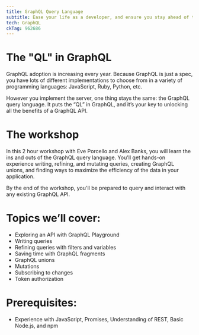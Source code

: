 ```yaml
---
title: GraphQL Query Language
subtitle: Ease your life as a developer, and ensure you stay ahead of the employment curve
tech: GraphQL
ckTag: 962686
---
```


# The "QL" in GraphQL

GraphQL adoption is increasing every year. Because GraphQL is just a spec, you have lots of different implementations to choose from in a variety of programming languages: JavaScript, Ruby, Python, etc.

However you implement the server, one thing stays the same: the GraphQL query language. It puts the “QL” in GraphQL, and it’s your key to unlocking all the benefits of a GraphQL API.

# The workshop

In this 2 hour workshop with Eve Porcello and Alex Banks, you will learn the ins and outs of the GraphQL query language. You'll get hands-on experience writing, refining, and mutating queries, creating GraphQL unions, and finding ways to maximize the efficiency of the data in your application.

By the end of the workshop, you'll be prepared to query and interact with any existing GraphQL API. 

# Topics we’ll cover:

- Exploring an API with GraphQL Playground
- Writing queries
- Refining queries with filters and variables
- Saving time with GraphQL fragments
- GraphQL unions
- Mutations
- Subscribing to changes
- Token authorization

# Prerequisites:

- Experience with JavaScript, Promises, Understanding of REST, Basic Node.js, and npm
